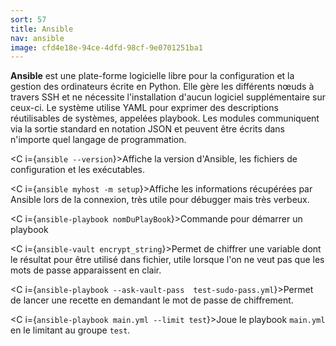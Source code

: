 ```yaml
---
sort: 57
title: Ansible
nav: ansible
image: cfd4e18e-94ce-4dfd-98cf-9e0701251ba1
---
```


**Ansible** est une plate-forme logicielle libre pour la configuration et la gestion des ordinateurs écrite en Python. Elle gère les différents nœuds à travers SSH et ne nécessite l'installation d'aucun logiciel supplémentaire sur ceux-ci. Le système utilise YAML pour exprimer des descriptions réutilisables de systèmes, appelées playbook. Les modules communiquent via la sortie standard en notation JSON et peuvent être écrits dans n'importe quel langage de programmation.

<C i={`ansible --version`}>Affiche la version d'Ansible, les fichiers de configuration et les exécutables.</C>

<C i={`ansible myhost -m setup`}>Affiche les informations récupérées par Ansible lors de la connexion, très utile pour débugger mais très verbeux.</C>

<C i={`ansible-playbook nomDuPlayBook`}>Commande pour démarrer un playbook</C>

<C i={`ansible-vault encrypt_string`}>Permet de chiffrer une variable dont le résultat pour être utilisé dans fichier, utile lorsque l'on ne veut pas que les mots de passe apparaissent en clair.</C>

<C i={`ansible-playbook --ask-vault-pass  test-sudo-pass.yml`}>Permet de lancer une recette en demandant le mot de passe de chiffrement.</C>

<C i={`ansible-playbook main.yml --limit test`}>Joue le playbook `main.yml` en le limitant au groupe `test`.</C>


